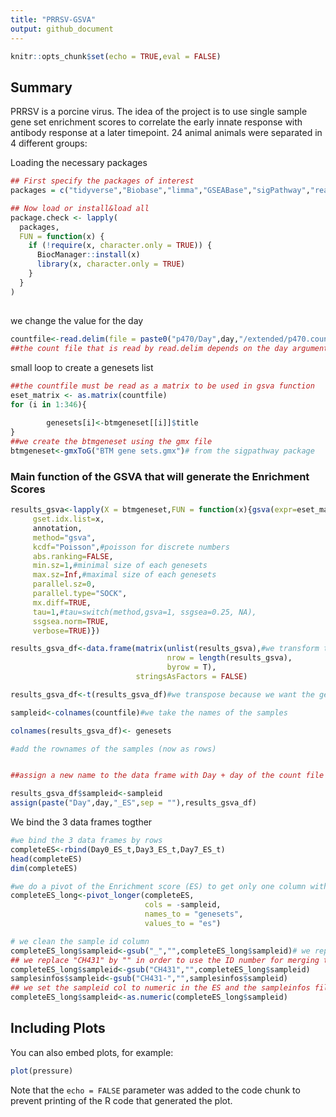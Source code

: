 ```yaml
---
title: "PRRSV-GSVA"
output: github_document
---
```

```r
knitr::opts_chunk$set(echo = TRUE,eval = FALSE)
```

## Summary

PRRSV is a porcine virus. The idea of the project is to use single sample gene set enrichment scores to correlate the early innate response with antibody response at a later timepoint. 24 animal animals were separated in 4 different groups:


Loading the necessary packages


```r
## First specify the packages of interest
packages = c("tidyverse","Biobase","limma","GSEABase","sigPathway","readxl","ggpubr")

## Now load or install&load all
package.check <- lapply(
  packages,
  FUN = function(x) {
    if (!require(x, character.only = TRUE)) {
      BiocManager::install(x)
      library(x, character.only = TRUE)
    }
  }
)

```
## 
we change the value for the day

```r
countfile<-read.delim(file = paste0("p470/Day",day,"/extended/p470.counts.txt"),check.names = FALSE,row.names = 1)
##the count file that is read by read.delim depends on the day argument above
```
small loop to create a genesets list
```r
##the countfile must be read as a matrix to be used in gsva function
eset_matrix <- as.matrix(countfile)
for (i in 1:346){
        
        genesets[i]<-btmgeneset[[i]]$title
}
##we create the btmgeneset using the gmx file
btmgeneset<-gmxToG("BTM gene sets.gmx")# from the sigpathway package
```

### Main function of the GSVA that will generate the Enrichment Scores
```r
results_gsva<-lapply(X = btmgeneset,FUN = function(x){gsva(expr=eset_matrix, 
     gset.idx.list=x, 
     annotation,
     method="gsva",
     kcdf="Poisson",#poisson for discrete numbers
     abs.ranking=FALSE,
     min.sz=1,#minimal size of each genesets
     max.sz=Inf,#maximal size of each genesets
     parallel.sz=0,
     parallel.type="SOCK",
     mx.diff=TRUE,
     tau=1,#tau=switch(method,gsva=1, ssgsea=0.25, NA),
     ssgsea.norm=TRUE,
     verbose=TRUE)})


```

```r
results_gsva_df<-data.frame(matrix(unlist(results_gsva),#we transform the list in a dataframe
                                   nrow = length(results_gsva),
                                   byrow = T),
                            stringsAsFactors = FALSE)

results_gsva_df<-t(results_gsva_df)#we transpose because we want the genesets as col and samples as rows

sampleid<-colnames(countfile)#we take the names of the samples

colnames(results_gsva_df)<- genesets

#add the rownames of the samples (now as rows)


##assign a new name to the data frame with Day + day of the count file + _ES (enrichment score)
```

```r
results_gsva_df$sampleid<-sampleid
assign(paste("Day",day,"_ES",sep = ""),results_gsva_df)
```

We bind the 3 data frames togther
```r
#we bind the 3 data frames by rows
completeES<-rbind(Day0_ES_t,Day3_ES_t,Day7_ES_t)
head(completeES)
dim(completeES)
```

```r
#we do a pivot of the Enrichment score (ES) to get only one column with our ES
completeES_long<-pivot_longer(completeES,
                              cols = -sampleid,
                              names_to = "genesets",
                              values_to = "es")

# we clean the sample id column
completeES_long$sampleid<-gsub("_","",completeES_long$sampleid)# we replace the "_" by ""
## we replace "CH431" by "" in order to use the ID number for merging the data set
completeES_long$sampleid<-gsub("CH431","",completeES_long$sampleid)
samplesinfos$sampleid<-gsub("CH431-","",samplesinfos$sampleid)
## we set the sampleid col to numeric in the ES and the sampleinfos file
completeES_long$sampleid<-as.numeric(completeES_long$sampleid)
```

## Including Plots

You can also embed plots, for example:

```r
plot(pressure)
```

Note that the `echo = FALSE` parameter was added to the code chunk to prevent printing of the R code that generated the plot.
